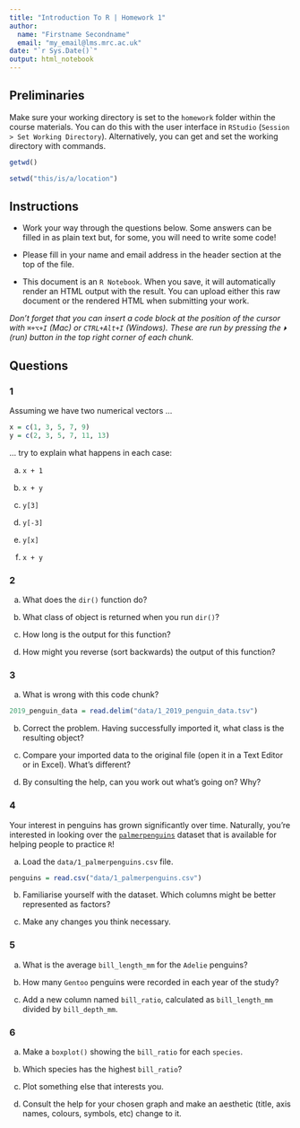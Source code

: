 ```yaml
---
title: "Introduction To R | Homework 1"
author:
  name: "Firstname Secondname"
  email: "my_email@lms.mrc.ac.uk"
date: "`r Sys.Date()`"
output: html_notebook
---
```


## Preliminaries

Make sure your working directory is set to the `homework` folder within the course materials. You can do this with the user interface in `RStudio` (`Session > Set Working Directory`). Alternatively, you can get and set the working directory with commands.

```r
getwd()
```

```r
setwd("this/is/a/location")
```

## Instructions

- Work your way through the questions below. Some answers can be filled in as plain text but, for some, you will need to write some code!

- Please fill in your name and email address in the header section at the top of the file.

- This document is an `R Notebook`. When you save, it will automatically render an HTML output with the result. You can upload either this raw document or the rendered HTML when submitting your work.

*Don't forget that you can insert a code block at the position of the cursor with `⌘+⌥+I` (Mac) or `CTRL+Alt+I` (Windows). These are run by pressing the `⏵` (run) button in the top right corner of each chunk.*

## Questions

### 1

Assuming we have two numerical vectors ...

```r
x = c(1, 3, 5, 7, 9)
y = c(2, 3, 5, 7, 11, 13)
```

... try to explain what happens in each case:

a) `x + 1`

b) `x + y`

c) `y[3]`

d) `y[-3]`

e) `y[x]`

f) `x + y`

### 2

a) What does the `dir()` function do?

b) What class of object is returned when you run `dir()`?

c) How long is the output for this function?

d) How might you reverse (sort backwards) the output of this function?

### 3

a) What is wrong with this code chunk?

```r
2019_penguin_data = read.delim("data/1_2019_penguin_data.tsv")
```

b) Correct the problem. Having successfully imported it, what class is the resulting object?

c) Compare your imported data to the original file (open it in a Text Editor or in Excel). What's different?

d) By consulting the help, can you work out what's going on? Why?

### 4

Your interest in penguins has grown significantly over time. Naturally, you're interested in looking over the [`palmerpenguins`](https://allisonhorst.github.io/palmerpenguins/) dataset that is available for helping people to practice `R`!

a) Load the `data/1_palmerpenguins.csv` file.

```r
penguins = read.csv("data/1_palmerpenguins.csv")
```

b) Familiarise yourself with the dataset. Which columns might be better represented as factors?

c) Make any changes you think necessary.

### 5

a) What is the average `bill_length_mm` for the `Adelie` penguins?

b) How many `Gentoo` penguins were recorded in each year of the study?

c) Add a new column named `bill_ratio`, calculated as `bill_length_mm` divided by `bill_depth_mm`.

### 6

a) Make a `boxplot()` showing the `bill_ratio` for each `species`.

b) Which species has the highest `bill_ratio`?

b) Plot something else that interests you.

c) Consult the help for your chosen graph and make an aesthetic (title, axis names, colours, symbols, etc) change to it.
